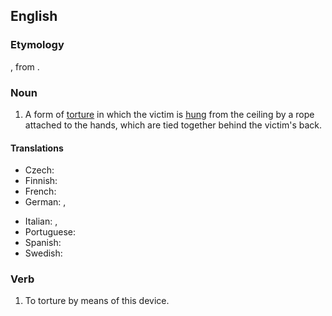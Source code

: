==English==
{{wikipedia}}

===Etymology===
{{der|en|it|strappata}}, from {{m|it|strappare||to pull}}.

===Noun===
{{en-noun|~|s|strappadoes}}

# A form of [[torture]] in which the victim is [[hang|hung]] from the ceiling by a rope attached to the hands, which are tied together behind the victim's back.

====Translations====
{{trans-top|form of torture}}
* Czech: {{t|cs|estrapáda}}
* Finnish: {{t|fi|strappado}}
* French: {{t+|fr|estrapade|f}}
* German: {{t+|de|Strappado}}, {{t+|de|Pendel}}
{{trans-mid}}
* Italian: {{t+|it|strappata|f}}, {{t|it|tratti di fune}}
* Portuguese: {{t|pt|estrapada|f}}
* Spanish: {{t+|es|garrucha|f}}
* Swedish: {{t|sv|strappado}}
{{trans-bottom}}

===Verb===
{{en-verb}}

# {{lb|en|transitive}} To torture by means of this device.